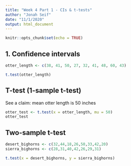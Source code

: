 ```yaml
---
title: "Week 4 Part 1 - CIs & t-tests"
author: "Jonah Seif"
date: "11/1/2020"
output: html_document
---
```


```r
knitr::opts_chunk$set(echo = TRUE)
```

## 1. Confidence intervals

```r
otter_length <- c(38, 41, 50, 27, 32, 41, 48, 60, 43)

t.test(otter_length)
```
## T-test (1-sample t-test)

See a claim: mean otter length is 50 inches

```r
otter_test <- t.test(x = otter_length, mu = 50)
otter_test
```

## Two-sample t-test

```r
desert_bighorns <- c(32,44,18,26,50,33,42,20)
sierra_bighorns <- c(28,31,40,42,26,29,31)

t.test(x = desert_bighorns, y = sierra_bighorns)
```

































